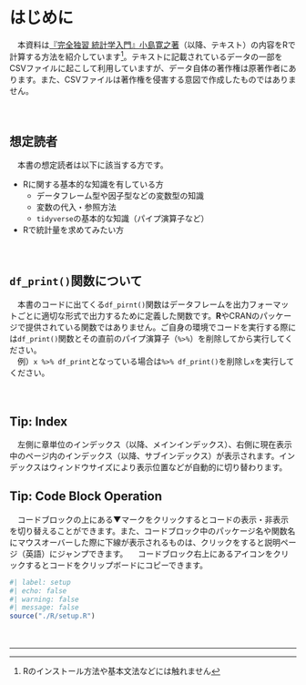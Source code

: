 # はじめに {.unnumbered}

　本資料は[『完全独習 統計学入門』小島寛之著](https://www.diamond.co.jp/book/9784478820094.html)（以降、テキスト）の内容をRで計算する方法を紹介しています[^1]。テキストに記載されているデータの一部をCSVファイルに起こして利用していますが、データ自体の著作権は原著作者にあります。また、CSVファイルは著作権を侵害する意図で作成したものではありません。

[^1]: Rのインストール方法や基本文法などには触れません

　

## 想定読者 {.unnumbered}

　本書の想定読者は以下に該当する方です。

- Rに関する基本的な知識を有している方
    - データフレーム型や因子型などの変数型の知識
    - 変数の代入・参照方法
    - `tidyverse`の基本的な知識（パイプ演算子など）
- Rで統計量を求めてみたい方

　  

:::{.callout-warning}
## `df_print()`関数について
　本書のコードに出てくる`df_pirnt()`関数はデータフレームを出力フォーマットごとに適切な形式で出力するために定義した関数です。**R**やCRANのパッケージで提供されている関数ではありません。ご自身の環境でコードを実行する際には`df_print()`関数とその直前のパイプ演算子（` %>% `）を削除してから実行してください。  
　例）`x %>% df_print`となっている場合は` %>% df_print()`を削除し`x`を実行してください。
:::

　  

:::{.callout-tip}
## Tip: Index
　左側に章単位のインデックス（以降、メインインデックス）、右側に現在表示中のページ内のインデックス（以降、サブインデックス）が表示されます。インデックスはウィンドウサイズにより表示位置などが自動的に切り替わります。
:::

:::{.callout-tip}
## Tip: Code Block Operation
　コードブロックの上にある▼マークをクリックするとコードの表示・非表示を切り替えることができます。また、コードブロック中のパッケージ名や関数名にマウスオーバーした際に下線が表示されるものは、クリックをすると説明ページ（英語）にジャンプできます。
　コードブロック右上にあるアイコンをクリックするとコードをクリップボードにコピーできます。
:::


```r
#| label: setup
#| echo: false
#| warning: false
#| message: false
source("./R/setup.R")
```

　  

---
